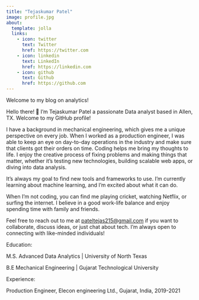 ```yaml
---
title: "Tejaskumar Patel"
image: profile.jpg
about:
  template: jolla
  links:
    - icon: twitter
      text: Twitter
      href: https://twitter.com
    - icon: linkedin
      text: LinkedIn
      href: https://linkedin.com
    - icon: github
      text: Github
      href: https://github.com
---
```


Welcome to my blog on analytics!

Hello there! 👋 I'm Tejaskumar Patel a passionate Data analyst based in Allen, TX. Welcome to my GitHub profile!

I have a background in mechanical engineering, which gives me a unique perspective on every job. When I worked as a production engineer, I was able to keep an eye on day-to-day operations in the industry and make sure that clients got their orders on time. Coding helps me bring my thoughts to life. I enjoy the creative process of fixing problems and making things that matter, whether it's testing new technologies, building scalable web apps, or diving into data analysis.

It's always my goal to find new tools and frameworks to use. I'm currently learning about machine learning, and I'm excited about what it can do.

When I'm not coding, you can find me playing cricket, watching Netflix, or surfing the internet. I believe in a good work-life balance and enjoy spending time with family and friends.

Feel free to reach out to me at [pateltejas215\@gmail.com](mailto:pateltejas215@gmail.com) if you want to collaborate, discuss ideas, or just chat about tech. I'm always open to connecting with like-minded individuals!

Education:

M.S. Advanced Data Analytics \| University of North Texas

B.E Mechanical Engineering \| Gujarat Technological University

Experience:

Production Engineer, Elecon engineering Ltd., Gujarat, India, 2019-2021
